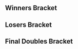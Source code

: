 {{DISPLAYTITLE:Battlegrounds 3: ''Melee'' Doubles Bracket}}
{{tabs static
|name1=Overview
|link1=Battlegrounds/3/Melee
|name2=Singles Bracket
|link2=Battlegrounds/3/Melee/Singles Bracket
|name3=Doubles Bracket
|link3=Battlegrounds/3/Melee/Doubles Bracket
|This=3
}}
==Winners Bracket==
{{32DEDoublesWBracketA
<!-- ROUND 1 -->
|r1m1t1p1=Mojo |r1m1t1p1flag=us
|r1m1t1p2=Jake13 |r1m1t1p2flag=us |r1m1t1score={{win}}
|r1m1t2p1=Bye |r1m1t2p1flag=
|r1m1t2p2=Bye |r1m1t2p2flag= |r1m1t2score=
|r1m1win=1

|r1m2t1p1=Tarzan |r1m2t1p1flag=us
|r1m2t1p2=Simba |r1m2t1p2flag=us |r1m2t1score={{win}}
|r1m2t2p1=Truth |r1m2t2p1flag=us
|r1m2t2p2=Rick |r1m2t2p2flag=us |r1m2t2score=
|r1m2win=1

|r1m3t1p1=SpaceAnimalz.com |r1m3t1p1flag=us
|r1m3t1p2=Jeff Foxworthy |r1m3t1p2flag=us |r1m3t1score={{win}}
|r1m3t2p1=The P-Diddler |r1m3t2p1flag=us
|r1m3t2p2=Slap |r1m3t2p2flag=us |r1m3t2score=
|r1m3win=1

|r1m4t1p1=GlibbyGlobby |r1m4t1p1flag=us
|r1m4t1p2=Noc |r1m4t1p2flag=us |r1m4t1score={{win}}
|r1m4t2p1=Jeb |r1m4t2p1flag=us
|r1m4t2p2=Bip |r1m4t2p2flag=us |r1m4t2score=
|r1m4win=1

|r1m5t1p1=BestfriendJohn |r1m5t1p1flag=us
|r1m5t1p2=Dawn |r1m5t1p2flag=us |r1m5t1score={{win}}
|r1m5t2p1=Cilan |r1m5t2p1flag=us
|r1m5t2p2=Pappi |r1m5t2p2flag=us |r1m5t2score=
|r1m5win=1

|r1m6t1p1=Jaywalker |r1m6t1p1flag=us
|r1m6t1p2=Kokaine |r1m6t1p2flag=us |r1m6t1score={{win}}
|r1m6t2p1=Tyler |r1m6t2p1flag=us
|r1m6t2p2=Pip |r1m6t2p2flag=us |r1m6t2score=
|r1m6win=1

|r1m7t1p1=Valdo |r1m7t1p1flag=mx
|r1m7t1p2=Pit |r1m7t1p2flag=us |r1m7t1score=
|r1m7t2p1=Vic Vinegar |r1m7t2p1flag=us
|r1m7t2p2=WhiskeyD |r1m7t2p2flag= |r1m7t2score={{win}}
|r1m7win=2

|r1m8t1p1=TADEO |r1m8t1p1flag=us
|r1m8t1p2=WaterlessFishie |r1m8t1p2flag=us |r1m8t1score={{win}}
|r1m8t2p1=N3oN |r1m8t2p1flag=us
|r1m8t2p2=DaZ |r1m8t2p2flag=us |r1m8t2score=
|r1m8win=1

|r1m9t1p1=Aza |r1m9t1p1flag=mx
|r1m9t1p2=Rael |r1m9t1p2flag=mx |r1m9t1score={{win}}
|r1m9t2p1=Bye |r1m9t2p1flag=
|r1m9t2p2=Bye |r1m9t2p2flag= |r1m9t2score=
|r1m9win=1

|r1m10t1p1=Kamikaze |r1m10t1p1flag=us
|r1m10t1p2=pogo |r1m10t1p2flag=us |r1m10t1score={{win}}
|r1m10t2p1=ViCtOr Iz AzN |r1m10t2p1flag=us
|r1m10t2p2=Bloke Cinco |r1m10t2p2flag=us |r1m10t2score=
|r1m10win=1

|r1m11t1p1=ALP |r1m11t1p1flag=us
|r1m11t1p2=Snowy |r1m11t1p2flag=us |r1m11t1score={{win}}
|r1m11t2p1=Briscoe |r1m11t2p1flag=us
|r1m11t2p2=Leezy |r1m11t2p2flag=us |r1m11t2score=
|r1m11win=1

|r1m12t1p1=Armand |r1m12t1p1flag=us
|r1m12t1p2=Trap |r1m12t1p2flag=us |r1m12t1score={{win}}
|r1m12t2p1=JNasty |r1m12t2p1flag=us
|r1m12t2p2=Vitamin |r1m12t2p2flag=us |r1m12t2score=
|r1m12win=1

|r1m13t1p1=Redd |r1m13t1p1flag=us
|r1m13t1p2=Gravy |r1m13t1p2flag=us |r1m13t1score={{win}}
|r1m13t2p1=Bye |r1m13t2p1flag=
|r1m13t2p2=Bye |r1m13t2p2flag= |r1m13t2score=
|r1m13win=1

|r1m14t1p1=Cuno |r1m14t1p1flag=us
|r1m14t1p2=Worth |r1m14t1p2flag=us |r1m14t1score={{win}}
|r1m14t2p1=hestoned |r1m14t2p1flag=us
|r1m14t2p2=Braev |r1m14t2p2flag=us |r1m14t2score=
|r1m14win=1

|r1m15t1p1=Mouf |r1m15t1p1flag=us
|r1m15t1p2=hamyojo |r1m15t1p2flag=us |r1m15t1score={{win}}
|r1m15t2p1=Tal |r1m15t2p1flag=us
|r1m15t2p2=Nich |r1m15t2p2flag=us |r1m15t2score=
|r1m15win=1

|r1m16t1p1=Anytime99 |r1m16t1p1flag=us
|r1m16t1p2=Strawhat |r1m16t1p2flag=us |r1m16t1score={{win}}
|r1m16t2p1=BourbonJr |r1m16t2p1flag=us
|r1m16t2p2=Shanazz |r1m16t2p2flag=us |r1m16t2score=
|r1m16win=1

<!-- ROUND 2 -->
|r2m1t1p1=Mojo |r2m1t1p1flag=us
|r2m1t1p2=Jake13 |r2m1t1p2flag=us |r2m1t1score={{win}}
|r2m1t2p1=Tarzan |r2m1t2p1flag=us
|r2m1t2p2=Simba |r2m1t2p2flag=us |r2m1t2score=
|r2m1win=1

|r2m2t1p1=SpaceAnimalz.com |r2m2t1p1flag=us
|r2m2t1p2=Jeff Foxworthy |r2m2t1p2flag=us |r2m2t1score={{win}}
|r2m2t2p1=GlibbyGlobby |r2m2t2p1flag=us
|r2m2t2p2=Noc |r2m2t2p2flag=us |r2m2t2score=
|r2m2win=1

|r2m3t1p1=BestfriendJohn |r2m3t1p1flag=us
|r2m3t1p2=Dawn |r2m3t1p2flag=us |r2m3t1score={{win}}
|r2m3t2p1=Jaywalker |r2m3t2p1flag=us
|r2m3t2p2=Kokaine |r2m3t2p2flag=us |r2m3t2score=
|r2m3win=1

|r2m4t1p1=Vic Vinegar |r2m4t1p1flag=us
|r2m4t1p2=WhiskeyD |r2m4t1p2flag= |r2m4t1score=
|r2m4t2p1=TADEO |r2m4t2p1flag=us
|r2m4t2p2=WaterlessFishie |r2m4t2p2flag=us |r2m4t2score={{win}}
|r2m4win=2

|r2m5t1p1=Aza |r2m5t1p1flag=mx
|r2m5t1p2=Rael |r2m5t1p2flag=mx |r2m5t1score={{win}}
|r2m5t2p1=Kamikaze |r2m5t2p1flag=us
|r2m5t2p2=pogo |r2m5t2p2flag=us |r2m5t2score=
|r2m5win=1

|r2m6t1p1=ALP |r2m6t1p1flag=us
|r2m6t1p2=Snowy |r2m6t1p2flag=us |r2m6t1score=2
|r2m6t2p1=Armand |r2m6t2p1flag=us
|r2m6t2p2=Trap |r2m6t2p2flag=us |r2m6t2score=0
|r2m6win=1

|r2m7t1p1=Redd |r2m7t1p1flag=us
|r2m7t1p2=Gravy |r2m7t1p2flag=us |r2m7t1score={{win}}
|r2m7t2p1=Cuno |r2m7t2p1flag=us
|r2m7t2p2=Worth |r2m7t2p2flag=us |r2m7t2score=
|r2m7win=1

|r2m8t1p1=Mouf |r2m8t1p1flag=us
|r2m8t1p2=hamyojo |r2m8t1p2flag=us |r2m8t1score={{win}}
|r2m8t2p1=Anytime99 |r2m8t2p1flag=us
|r2m8t2p2=Strawhat |r2m8t2p2flag=us |r2m8t2score=
|r2m8win=1

<!-- ROUND 3 -->
|r3m1t1p1=Mojo |r3m1t1p1flag=us
|r3m1t1p2=Jake13 |r3m1t1p2flag=us |r3m1t1score={{win}}
|r3m1t2p1=SpaceAnimalz.com |r3m1t2p1flag=us
|r3m1t2p2=Jeff Foxworthy |r3m1t2p2flag=us |r3m1t2score=
|r3m1win=1

|r3m2t1p1=BestfriendJohn |r3m2t1p1flag=us
|r3m2t1p2=Dawn |r3m2t1p2flag=us |r3m2t1score={{win}}
|r3m2t2p1=TADEO |r3m2t2p1flag=us
|r3m2t2p2=WaterlessFishie |r3m2t2p2flag=us |r3m2t2score=
|r3m2win=1

|r3m3t1p1=Aza |r3m3t1p1flag=mx
|r3m3t1p2=Rael |r3m3t1p2flag=mx |r3m3t1score={{win}}
|r3m3t2p1=ALP |r3m3t2p1flag=us
|r3m3t2p2=Snowy |r3m3t2p2flag=us |r3m3t2score=
|r3m3win=1

|r3m4t1p1=Redd |r3m4t1p1flag=us
|r3m4t1p2=Gravy |r3m4t1p2flag=us |r3m4t1score={{win}}
|r3m4t2p1=Mouf |r3m4t2p1flag=us
|r3m4t2p2=hamyojo |r3m4t2p2flag=us |r3m4t2score=
|r3m4win=1

<!-- ROUND 4 -->
|r4m1t1p1=Mojo |r4m1t1p1flag=us
|r4m1t1p2=Jake13 |r4m1t1p2flag=us |r4m1t1score={{win}}
|r4m1t2p1=BestfriendJohn |r4m1t2p1flag=us
|r4m1t2p2=Dawn |r4m1t2p2flag=us |r4m1t2score=
|r4m1win=1

|r4m2t1p1=Aza |r4m2t1p1flag=mx
|r4m2t1p2=Rael |r4m2t1p2flag=mx |r4m2t1score={{win}}
|r4m2t2p1=Redd |r4m2t2p1flag=us
|r4m2t2p2=Gravy |r4m2t2p2flag=us |r4m2t2score=
|r4m2win=1
}}
==Losers Bracket==
{{32DEDoublesLBracketA
<!-- ROUND 1 -->
|l1m1t1p1=Bye |l1m1t1p1flag=
|l1m1t1p2=Bye |l1m1t1p2flag= |l1m1t1score=
|l1m1t2p1=Truth |l1m1t2p1flag=us
|l1m1t2p2=Rick |l1m1t2p2flag=us |l1m1t2score={{win}}
|l1m1win=2

|l1m2t1p1=The P-Diddler |l1m2t1p1flag=us
|l1m2t1p2=Slap |l1m2t1p2flag=us |l1m2t1score=
|l1m2t2p1=Jeb |l1m2t2p1flag=us
|l1m2t2p2=Bip |l1m2t2p2flag=us |l1m2t2score={{win}}
|l1m2win=2

|l1m3t1p1=Cilan |l1m3t1p1flag=us
|l1m3t1p2=Pappi |l1m3t1p2flag=us |l1m3t1score={{win}}
|l1m3t2p1=Tyler |l1m3t2p1flag=us
|l1m3t2p2=Pip |l1m3t2p2flag=us |l1m3t2score=
|l1m3win=1

|l1m4t1p1=Valdo |l1m4t1p1flag=mx
|l1m4t1p2=Pit |l1m4t1p2flag=us |l1m4t1score={{win}}
|l1m4t2p1=N3oN |l1m4t2p1flag=us
|l1m4t2p2=DaZ |l1m4t2p2flag=us |l1m4t2score=
|l1m4win=1

|l1m5t1p1=Bye |l1m5t1p1flag=
|l1m5t1p2=Bye |l1m5t1p2flag= |l1m5t1score=
|l1m5t2p1=ViCtOr Iz AzN |l1m5t2p1flag=us
|l1m5t2p2=Bloke Cinco |l1m5t2p2flag=us |l1m5t2score={{win}}
|l1m5win=2

|l1m6t1p1=Briscoe |l1m6t1p1flag=us
|l1m6t1p2=Leezy |l1m6t1p2flag=us |l1m6t1score=
|l1m6t2p1=JNasty |l1m6t2p1flag=us
|l1m6t2p2=Vitamin |l1m6t2p2flag=us |l1m6t2score={{win}}
|l1m6win=2

|l1m7t1p1=Bye |l1m7t1p1flag=
|l1m7t1p2=Bye |l1m7t1p2flag= |l1m7t1score=
|l1m7t2p1=hestoned |l1m7t2p1flag=us
|l1m7t2p2=Braev |l1m7t2p2flag=us |l1m7t2score={{win}}
|l1m7win=2

|l1m8t1p1=Tal |l1m8t1p1flag=us
|l1m8t1p2=Nich |l1m8t1p2flag=us |l1m8t1score={{win}}
|l1m8t2p1=BourbonJr |l1m8t2p1flag=us
|l1m8t2p2=Shanazz |l1m8t2p2flag=us |l1m8t2score=
|l1m8win=1

<!-- ROUND 2 -->
|l2m1t1p1=Anytime99 |l2m1t1p1flag=us
|l2m1t1p2=Strawhat |l2m1t1p2flag=us |l2m1t1score=
|l2m1t2p1=Truth |l2m1t2p1flag=us
|l2m1t2p2=Rick |l2m1t2p2flag=us |l2m1t2score={{win}}
|l2m1win=2

|l2m2t1p1=Cuno |l2m2t1p1flag=us
|l2m2t1p2=Worth |l2m2t1p2flag=us |l2m2t1score={{win}}
|l2m2t2p1=Jeb |l2m2t2p1flag=us
|l2m2t2p2=Bip |l2m2t2p2flag=us |l2m2t2score=
|l2m2win=1

|l2m3t1p1=Armand |l2m3t1p1flag=us
|l2m3t1p2=Trap |l2m3t1p2flag=us |l2m3t1score={{win}}
|l2m3t2p1=Cilan |l2m3t2p1flag=us
|l2m3t2p2=Pappi |l2m3t2p2flag=us |l2m3t2score=
|l2m3win=1

|l2m4t1p1=Kamikaze |l2m4t1p1flag=us
|l2m4t1p2=pogo |l2m4t1p2flag=us |l2m4t1score=
|l2m4t2p1=Valdo |l2m4t2p1flag=mx
|l2m4t2p2=Pit |l2m4t2p2flag=us |l2m4t2score={{win}}
|l2m4win=2

|l2m5t1p1=Vic Vinegar |l2m5t1p1flag=us
|l2m5t1p2=WhiskeyD |l2m5t1p2flag= |l2m5t1score=
|l2m5t2p1=ViCtOr Iz AzN |l2m5t2p1flag=us
|l2m5t2p2=Bloke Cinco |l2m5t2p2flag=us |l2m5t2score={{win}}
|l2m5win=2

|l2m6t1p1=Jaywalker |l2m6t1p1flag=us
|l2m6t1p2=Kokaine |l2m6t1p2flag=us |l2m6t1score={{win}}
|l2m6t2p1=JNasty |l2m6t2p1flag=us
|l2m6t2p2=Vitamin |l2m6t2p2flag=us |l2m6t2score=
|l2m6win=1

|l2m7t1p1=GlibbyGlobby |l2m7t1p1flag=us
|l2m7t1p2=Noc |l2m7t1p2flag=us |l2m7t1score={{win}}
|l2m7t2p1=hestoned |l2m7t2p1flag=us
|l2m7t2p2=Braev |l2m7t2p2flag=us |l2m7t2score=
|l2m7win=1

|l2m8t1p1=Tarzan |l2m8t1p1flag=us
|l2m8t1p2=Simba |l2m8t1p2flag=us |l2m8t1score={{win}}
|l2m8t2p1=Tal |l2m8t2p1flag=us
|l2m8t2p2=Nich |l2m8t2p2flag=us |l2m8t2score=
|l2m8win=1

<!-- ROUND 3 -->
|l3m1t1p1=Truth |l3m1t1p1flag=us
|l3m1t1p2=Rick |l3m1t1p2flag=us |l3m1t1score=
|l3m1t2p1=Cuno |l3m1t2p1flag=us
|l3m1t2p2=Worth |l3m1t2p2flag=us |l3m1t2score={{win}}
|l3m1win=2

|l3m2t1p1=Armand |l3m2t1p1flag=us
|l3m2t1p2=Trap |l3m2t1p2flag=us |l3m2t1score=
|l3m2t2p1=Valdo |l3m2t2p1flag=mx
|l3m2t2p2=Pit |l3m2t2p2flag=us |l3m2t2score={{win}}
|l3m2win=2

|l3m3t1p1=ViCtOr Iz AzN |l3m3t1p1flag=us
|l3m3t1p2=Bloke Cinco |l3m3t1p2flag=us |l3m3t1score=
|l3m3t2p1=Jaywalker |l3m3t2p1flag=us
|l3m3t2p2=Kokaine |l3m3t2p2flag=us |l3m3t2score={{win}}
|l3m3win=2

|l3m4t1p1=GlibbyGlobby |l3m4t1p1flag=us
|l3m4t1p2=Noc |l3m4t1p2flag=us |l3m4t1score={{win}}
|l3m4t2p1=Tarzan |l3m4t2p1flag=us
|l3m4t2p2=Simba |l3m4t2p2flag=us |l3m4t2score=
|l3m4win=1

<!-- ROUND 4 -->
|l4m1t1p1=TADEO |l4m1t1p1flag=us
|l4m1t1p2=WaterlessFishie |l4m1t1p2flag=us |l4m1t1score=
|l4m1t2p1=Cuno |l4m1t2p1flag=us
|l4m1t2p2=Worth |l4m1t2p2flag=us |l4m1t2score={{win}}
|l4m1win=2

|l4m2t1p1=SpaceAnimalz.com |l4m2t1p1flag=us
|l4m2t1p2=Jeff Foxworthy |l4m2t1p2flag=us |l4m2t1score=
|l4m2t2p1=Valdo |l4m2t2p1flag=mx
|l4m2t2p2=Pit |l4m2t2p2flag=us |l4m2t2score={{win}}
|l4m2win=2

|l4m3t1p1=Mouf |l4m3t1p1flag=us
|l4m3t1p2=hamyojo |l4m3t1p2flag=us |l4m3t1score={{win}}
|l4m3t2p1=Jaywalker |l4m3t2p1flag=us
|l4m3t2p2=Kokaine |l4m3t2p2flag=us |l4m3t2score=
|l4m3win=1

|l4m4t1p1=ALP |l4m4t1p1flag=us
|l4m4t1p2=Snowy |l4m4t1p2flag=us |l4m4t1score={{win}}
|l4m4t2p1=GlibbyGlobby |l4m4t2p1flag=us
|l4m4t2p2=Noc |l4m4t2p2flag=us |l4m4t2score=
|l4m4win=1

<!-- ROUND 5 -->
|l5m1t1p1=Cuno |l5m1t1p1flag=us
|l5m1t1p2=Worth |l5m1t1p2flag=us |l5m1t1score=
|l5m1t2p1=Valdo |l5m1t2p1flag=mx
|l5m1t2p2=Pit |l5m1t2p2flag=us |l5m1t2score={{win}}
|l5m1win=2

|l5m2t1p1=Mouf |l5m2t1p1flag=us
|l5m2t1p2=hamyojo |l5m2t1p2flag=us |l5m2t1score=
|l5m2t2p1=ALP |l5m2t2p1flag=us
|l5m2t2p2=Snowy |l5m2t2p2flag=us |l5m2t2score={{win}}
|l5m2win=2

<!-- ROUND 6 -->
|l6m1t1p1=Redd |l6m1t1p1flag=us
|l6m1t1p2=Gravy |l6m1t1p2flag=us |l6m1t1score={{win}}
|l6m1t2p1=Valdo |l6m1t2p1flag=mx
|l6m1t2p2=Pit |l6m1t2p2flag=us |l6m1t2score=
|l6m1win=1

|l6m2t1p1=BestfriendJohn |l6m2t1p1flag=us
|l6m2t1p2=Dawn |l6m2t1p2flag=us |l6m2t1score=
|l6m2t2p1=ALP |l6m2t2p1flag=us
|l6m2t2p2=Snowy |l6m2t2p2flag=us |l6m2t2score={{win}}
|l6m2win=2
}}
<onlyinclude>
==Final Doubles Bracket==
{{DEFinalDoublesBracket
<!-- FROM WINNERS -->
|r1m1t1p1=Mojo |r1m1t1p1flag=us
|r1m1t1p2=Jake13 |r1m1t1p2flag=us |r1m1t1score=1
|r1m1t2p1=Aza |r1m1t2p1flag=mx
|r1m1t2p2=Rael |r1m1t2p2flag=mx |r1m1t2score=3
|r1m1win=2
|r1m1t1p1char1=fox |r1m1t1p1stock1=0 |r1m1t1p2char1=falco |r1m1t1p2stock1=0
|r1m1t2p1char1=sheik |r1m1t2p1stock1=2 |r1m1t2p2char1=fox |r1m1t2p2stock1=1 |r1m1win1=2 |r1m1stage1=Yoshi's Story
|r1m1t1p1char2=fox |r1m1t1p1stock2=0 |r1m1t1p2char2=falco |r1m1t1p2stock2=0
|r1m1t2p1char2=sheik |r1m1t2p1stock2=1 |r1m1t2p2char2=fox |r1m1t2p2stock2=1 |r1m1win2=2 |r1m1stage2=Pokémon Stadium
|r1m1t1p1char3=fox |r1m1t1p1stock3=1 |r1m1t1p2char3=falco |r1m1t1p2stock3=1
|r1m1t2p1char3=sheik |r1m1t2p1stock3=0 |r1m1t2p2char3=fox |r1m1t2p2stock3=0 |r1m1win3=1 |r1m1stage3=Pokémon Stadium
|r1m1t1p1char4=fox |r1m1t1p1stock4=0 |r1m1t1p2char4=falco |r1m1t1p2stock4=0
|r1m1t2p1char4=sheik |r1m1t2p1stock4=1 |r1m1t2p2char4=fox |r1m1t2p2stock4=1 |r1m1win4=2 |r1m1stage4=Battlefield
|r1m1details={{BracketMatchDetails|preview=|lrthread=|interview=|recap=|comment=|live=|vod=https://youtu.be/8-EQ2oP5M0c}}

<!-- FROM LOSERS -->
|l1m1t1p1=Redd |l1m1t1p1flag=us
|l1m1t1p2=Gravy |l1m1t1p2flag=us |l1m1t1score={{win}}
|l1m1t2p1=ALP |l1m1t2p1flag=us
|l1m1t2p2=Snowy |l1m1t2p2flag=us |l1m1t2score=
|l1m1win=1

<!-- LOSERS FINALS -->
|r2m1t1p1=Mojo |r2m1t1p1flag=us
|r2m1t1p2=Jake13 |r2m1t1p2flag=us |r2m1t1score=0
|r2m1t2p1=Redd |r2m1t2p1flag=us
|r2m1t2p2=Gravy |r2m1t2p2flag=us |r2m1t2score=3
|r2m1win=2
|r2m1t1p1char1=fox |r2m1t1p1stock1=0 |r2m1t1p2char1=falco |r2m1t1p2stock1=0
|r2m1t2p1char1=fox |r2m1t2p1stock1=2 |r2m1t2p2char1=cf |r2m1t2p2stock1=2 |r2m1win1=2 |r2m1stage1=Battlefield
|r2m1t1p1char2=fox |r2m1t1p1stock2=0 |r2m1t1p2char2=falco |r2m1t1p2stock2=0
|r2m1t2p1char2=fox |r2m1t2p1stock2=1 |r2m1t2p2char2=cf |r2m1t2p2stock2=1 |r2m1win2=2 |r2m1stage2=Yoshi's Story
|r2m1t1p1char3=fox |r2m1t1p1stock3=0 |r2m1t1p2char3=falco |r2m1t1p2stock3=0
|r2m1t2p1char3=fox |r2m1t2p1stock3=1 |r2m1t2p2char3=cf |r2m1t2p2stock3=1 |r2m1win3=2 |r2m1stage3=Dream Land
|r2m1details={{BracketMatchDetails|preview=|lrthread=|interview=|recap=|comment=|live=|vod=https://youtu.be/YeGalijoevw}}

<!-- GRAND FINALS -->
|r3m1t1p1=Aza |r3m1t1p1flag=mx
|r3m1t1p2=Rael |r3m1t1p2flag=mx |r3m1t1score=3
|r3m1t2p1=Redd |r3m1t2p1flag=us
|r3m1t2p2=Gravy |r3m1t2p2flag=us |r3m1t2score=1
|r3m1win=1
|r3m1t1p1char1=sheik |r3m1t1p1stock1=3 |r3m1t1p2char1=falco |r3m1t1p2stock1=1
|r3m1t2p1char1=fox |r3m1t2p1stock1=0 |r3m1t2p2char1=cf |r3m1t2p2stock1=0 |r3m1win1=1 |r3m1stage1=Battlefield
|r3m1t1p1char2=sheik |r3m1t1p1stock2=0 |r3m1t1p2char2=falco |r3m1t1p2stock2=0
|r3m1t2p1char2=fox |r3m1t2p1stock2=2 |r3m1t2p2char2=cf |r3m1t2p2stock2=2 |r3m1win2=2 |r3m1stage2=Final Destination
|r3m1t1p1char3=sheik |r3m1t1p1stock3=2 |r3m1t1p2char3=falco |r3m1t1p2stock3=1
|r3m1t2p1char3=fox |r3m1t2p1stock3=0 |r3m1t2p2char3=cf |r3m1t2p2stock3=0 |r3m1win3=1 |r3m1stage3=Pokémon Stadium
|r3m1t1p1char4=sheik |r3m1t1p1stock4=2 |r3m1t1p2char4=falco |r3m1t1p2stock4=1
|r3m1t2p1char4=fox |r3m1t2p1stock4=0 |r3m1t2p2char4=cf |r3m1t2p2stock4=0 |r3m1win4=1 |r3m1stage4=Dream Land
|r3m1details={{BracketMatchDetails|preview=|lrthread=|interview=|recap=|comment=|live=|vod=https://youtu.be/2fC8PiceKrU}}
}}
</onlyinclude>
